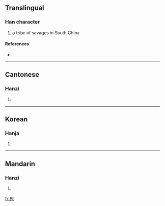 ==Translingual==

===Han character===
{{Han char|rn=5|rad=乙|as=04|sn=5|four=|canj=人心木 (OPD)}}

# a tribe of savages in South China

====References====
* {{Han ref|kx=0084.080|hdz=10036.020|uh=340C|ud=13324}}

----

==Cantonese==

===Hanzi===
{{yue-hanzi|jyut=|y=[[jyu4]]}}

# {{defn|Cantonese|sort=乙04}}

----

==Korean==

===Hanja===
{{ko-hanja|hangeul=이|rv=i|mr=i|y=i}}

# {{defn|Korean|sort=乙04}}

----

==Mandarin==

===Hanzi===
{{cmn-hanzi|pin=[[sì]] ([[si4]]), [[yí]] ([[yi2]])|wg=[[ssu4|ssu<sup>4</sup>]], [[i2|i<sup>2</sup>]]}}

# {{defn|Mandarin|sort=乙04}}

[[fr:㐌]]